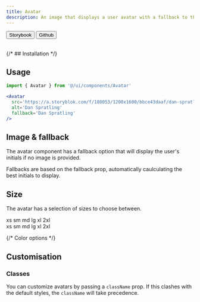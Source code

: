 ```yaml
---
title: Avatar
description: An image that displays a user avatar with a fallback to the user's initials.
---
```



<div className='not-prose flex gap-2'>
  <Button variant='outline' size='xs'>
    Storybook
  </Button>
  <Button href='https://github.com/skyward-digital/sky-ui/tree/main/ui/components/Avatar' variant='outline' size='xs'>
    Github
  </Button>
</div>

<br />

<div className='not-prose border rounded-lg p-6 flex items-center justify-center gap-2'>
  <Avatar
    src='https://a.storyblok.com/f/180053/1200x1600/bbce43daaf/dan-spratling-profile-picture.jpg'
    alt='Dan Spratling'
    fallback='Dan Spratling'
  />
</div>

{/* ## Installation */}

## Usage

```jsx
import { Avatar } from '@/ui/components/Avatar'
```

```jsx
<Avatar
  src='https://a.storyblok.com/f/180053/1200x1600/bbce43daaf/dan-spratling-profile-picture.jpg'
  alt='Dan Spratling'
  fallback='Dan Spratling'
/>
```

## Image & fallback

The avatar component has a fallback option that will display the user's initials if no image is provided.

<div className='not-prose border rounded-lg p-6 flex items-center justify-center gap-2'>
  <Avatar
    src='https://a.storyblok.com/f/180053/1200x1600/bbce43daaf/dan-spratling-profile-picture.jpg'
    alt='Dan Spratling'
    fallback='Dan Spratling'
  />
  <Avatar fallback='Dan Spratling' />
</div>

Fallbacks are based on the fallback prop, automatically caulculating the best initials to display.

<div className='not-prose border rounded-lg p-6 flex items-center justify-center gap-2'>
  <Avatar fallback='Dan Spratling' />
  <Avatar fallback='Dan' />
  <Avatar fallback='DS' />
</div>

## Size

The avatar has a selection of sizes to choose between.

<div className='not-prose border rounded-t-lg p-6 flex items-center justify-center gap-2'>
  <Avatar
    src='https://a.storyblok.com/f/180053/1200x1600/bbce43daaf/dan-spratling-profile-picture.jpg'
    alt='Dan Spratling'
    fallback='xs'
    size='xs'
  >
    xs
  </Avatar>
  <Avatar
    src='https://a.storyblok.com/f/180053/1200x1600/bbce43daaf/dan-spratling-profile-picture.jpg'
    alt='Dan Spratling'
    fallback='sm'
    size='sm'
  >
    sm
  </Avatar>
  <Avatar
    src='https://a.storyblok.com/f/180053/1200x1600/bbce43daaf/dan-spratling-profile-picture.jpg'
    alt='Dan Spratling'
    fallback='md'
    size='md'
  >
    md
  </Avatar>
  <Avatar
    src='https://a.storyblok.com/f/180053/1200x1600/bbce43daaf/dan-spratling-profile-picture.jpg'
    alt='Dan Spratling'
    fallback='lg'
    size='lg'
  >
    lg
  </Avatar>
  <Avatar
    src='https://a.storyblok.com/f/180053/1200x1600/bbce43daaf/dan-spratling-profile-picture.jpg'
    alt='Dan Spratling'
    fallback='xl'
    size='xl'
  >
    xl
  </Avatar>
  <Avatar
    src='https://a.storyblok.com/f/180053/1200x1600/bbce43daaf/dan-spratling-profile-picture.jpg'
    alt='Dan Spratling'
    fallback='2xl'
    size='2xl'
  >
    2xl
  </Avatar>
</div>
<div className='not-prose border border-t-0 rounded-b-lg p-6 flex items-center justify-center gap-2'>
  <Avatar fallback='xs' size='xs'>
    xs
  </Avatar>
  <Avatar fallback='sm' size='sm'>
    sm
  </Avatar>
  <Avatar fallback='md' size='md'>
    md
  </Avatar>
  <Avatar fallback='lg' size='lg'>
    lg
  </Avatar>
  <Avatar fallback='xl' size='xl'>
    xl
  </Avatar>
  <Avatar fallback='2xl' size='2xl'>
    2xl
  </Avatar>
</div>

{/* Color options */}

## Customisation

### Classes

You can customize avatars by passing a `className` prop. If this clashes with the default styles, the `className` will take precedence.

<div className='not-prose border rounded-lg p-6 flex items-center justify-center gap-2'>
  <Avatar
    className='rounded-lg rounded-tl-none'
    src='https://a.storyblok.com/f/180053/1200x1600/bbce43daaf/dan-spratling-profile-picture.jpg'
    alt='Dan Spratling'
    fallback='Dan Spratling'
  />
  <Avatar className='bg-orange-500 text-white' fallback='Dan Spratling' />
</div>
